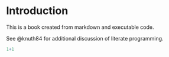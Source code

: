 # Introduction

This is a book created from markdown and executable code.

See @knuth84 for additional discussion of literate programming.

```r

1+1
```
